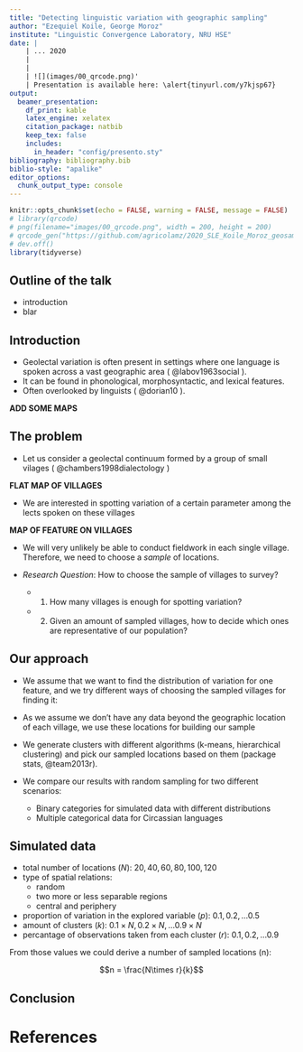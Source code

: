 ```yaml
---
title: "Detecting linguistic variation with geographic sampling"
author: "Ezequiel Koile, George Moroz"
institute: "Linguistic Convergence Laboratory, NRU HSE"
date: |
    | ... 2020
    |
    |
    | ![](images/00_qrcode.png)'
    | Presentation is available here: \alert{tinyurl.com/y7kjsp67}
output: 
  beamer_presentation:
    df_print: kable
    latex_engine: xelatex
    citation_package: natbib
    keep_tex: false
    includes:
      in_header: "config/presento.sty"
bibliography: bibliography.bib
biblio-style: "apalike"
editor_options: 
  chunk_output_type: console
---
```


```r
knitr::opts_chunk$set(echo = FALSE, warning = FALSE, message = FALSE)
# library(qrcode)
# png(filename="images/00_qrcode.png", width = 200, height = 200)
# qrcode_gen("https://github.com/agricolamz/2020_SLE_Koile_Moroz_geosampling/raw/master/2020_SLE_Koile_Moroz_geosampling.pdf")
# dev.off()
library(tidyverse)
```

## Outline of the talk

* introduction
* blar

## Introduction

* Geolectal variation is often present in settings where one language is spoken across a vast geographic area ( @labov1963social ). 
* It can be found in phonological, morphosyntactic, and lexical features. 
* Often overlooked by linguists ( @dorian10 ). 

**ADD SOME MAPS**

## The problem

* Let us consider a geolectal continuum formed by a group of small vilages ( @chambers1998dialectology )

**FLAT MAP OF VILLAGES**

* We are interested in spotting variation of a certain parameter among the lects spoken on these villages

**MAP OF FEATURE ON VILLAGES**

* We will very unlikely be able to conduct fieldwork in each single village. Therefore, we need to choose a *sample* of locations.

* *Research Question*: How to choose the sample of villages to survey? 
    * 1) How many villages is enough for spotting variation? 
    * 2) Given an amount of sampled villages, how to decide which ones are representative of our population?

## Our approach

* We assume that we want to find the distribution of variation for one feature, and we try different ways of choosing the sampled villages for finding it:

* As we assume we don't have any data beyond the geographic location of each village, we use these locations for building our sample

* We generate clusters with different algorithms (k-means, hierarchical clustering) and pick our sampled locations based on them (package stats, @team2013r).

* We compare our results with random sampling for two different scenarios: 
    * Binary categories for simulated data with different distributions
    * Multiple categorical data for Circassian languages


## Simulated data

* total number of locations (*N*): $20, 40, 60, 80, 100, 120$
* type of spatial relations:
    * random
    * two more or less separable regions
    * central and periphery
* proportion of variation in the explored variable (*p*): $0.1, 0.2, \dots 0.5$
* amount of clusters (*k*): $0.1\times N, 0.2\times N, \dots 0.9\times N$
* percantage of observations taken from each cluster (*r*): $0.1, 0.2, \dots 0.9$

From  those values we could derive a number of sampled locations (n):

$$n = \frac{N\times r}{k}$$

## Conclusion

# References {.allowframebreaks}
